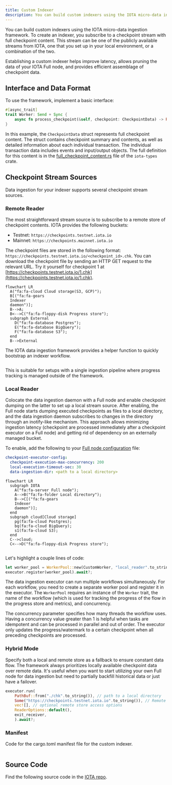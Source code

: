 ```yaml
---
title: Custom Indexer
description: You can build custom indexers using the IOTA micro-data ingestion framework. To create an indexer, you subscribe to a checkpoint stream with full checkpoint content. Establishing a custom indexer helps improve latency, allows pruning the data of your IOTA Full node, and provides efficient assemblage of checkpoint data.
---
```


You can build custom indexers using the IOTA micro-data ingestion framework. To create an indexer, you subscribe to a checkpoint stream with full checkpoint content. This stream can be one of the publicly available streams from IOTA, one that you set up in your local environment, or a combination of the two.

Establishing a custom indexer helps improve latency, allows pruning the data of your IOTA Full node, and provides efficient assemblage of checkpoint data.

## Interface and Data Format

To use the framework, implement a basic interface:

```rust
#[async_trait]
trait Worker: Send + Sync {
    async fn process_checkpoint(&self, checkpoint: CheckpointData) -> Result<()>;
}
```

In this example, the `CheckpointData` struct represents full checkpoint content. The struct contains checkpoint summary and contents, as well as detailed information about each individual transaction. The individual transaction data includes events and input/output objects. The full definition for this content is in the [full_checkpoint_content.rs](https://github.com/iotaledger/iota/blob/releases/iota-graphql-rpc-v2024.1.0-release/crates/iota-types/src/full_checkpoint_content.rs) file of the `iota-types` crate.

## Checkpoint Stream Sources

Data ingestion for your indexer supports several checkpoint stream sources.

### Remote Reader

The most straightforward stream source is to subscribe to a remote store of checkpoint contents. IOTA provides the following buckets:

- Testnet: `https://checkpoints.testnet.iota.io`
- Mainnet: `https://checkpoints.mainnet.iota.io`

The checkpoint files are stored in the following format: `https://checkpoints.testnet.iota.io/<checkpoint_id>.chk`. You can download the checkpoint file by sending an HTTP GET request to the relevant URL. Try it yourself for checkpoint 1 at [https://checkpoints.testnet.iota.io/1.chk](https://checkpoints.testnet.iota.io/1.chk).

```mermaid
flowchart LR
  A("fa:fa-cloud Cloud storage(S3, GCP)");
  B[("fa:fa-gears
  Indexer
  daemon")];
  B-->A;
  B<-->C("fa:fa-floppy-disk Progress store");
  subgraph External
    D("fa:fa-database Postgres");
    E("fa:fa-database BigQuery");
    F("fa:fa-database S3");
  end
  B-->External
```

The IOTA data ingestion framework provides a helper function to quickly bootstrap an indexer workflow.

```rust file=<rootDir>/examples/custom-indexer/rust/remote_reader.rs
```

This is suitable for setups with a single ingestion pipeline where progress tracking is managed outside of the framework.

### Local Reader

Colocate the data ingestion daemon with a Full node and enable checkpoint dumping on the latter to set up a local stream source. After enabling, the Full node starts dumping executed checkpoints as files to a local directory, and the data ingestion daemon subscribes to changes in the directory through an inotify-like mechanism. This approach allows minimizing ingestion latency (checkpoint are processed immediately after a checkpoint executor on a Full node) and getting rid of dependency on an externally managed bucket.

To enable, add the following to your [Full node configuration](../../operator/iota-full-node.mdx) file:

```yaml
checkpoint-executor-config:
  checkpoint-execution-max-concurrency: 200
  local-execution-timeout-sec: 30
  data-ingestion-dir: <path to a local directory>
```

```mermaid
flowchart LR
  subgraph IOTA
    A("fa:fa-server Full node");
    A-->B("fa:fa-folder Local directory");
    B-->C[("fa:fa-gears
    Indexer
    daemon")];
  end
  subgraph cloud[Cloud storage]
    pg(fa:fa-cloud Postgres);
    bq(fa:fa-cloud BigQuery);
    s1(fa:fa-cloud S3);
  end
  C-->cloud;
  C<-->D("fa:fa-floppy-disk Progress store");
```

```rust file=<rootDir>/examples/custom-indexer/rust/local_reader.rs
```

Let's highlight a couple lines of code:

```rust
let worker_pool = WorkerPool::new(CustomWorker, "local_reader".to_string(), concurrency);
executor.register(worker_pool).await?;
```

The data ingestion executor can run multiple workflows simultaneously. For each workflow, you need to create a separate worker pool and register it in the executor. The `WorkerPool` requires an instance of the `Worker` trait, the name of the workflow (which is used for tracking the progress of the flow in the progress store and metrics), and concurrency.

The concurrency parameter specifies how many threads the workflow uses. Having a concurrency value greater than 1 is helpful when tasks are idempotent and can be processed in parallel and out of order. The executor only updates the progress/watermark to a certain checkpoint when all preceding checkpoints are processed.

### Hybrid Mode

Specify both a local and remote store as a fallback to ensure constant data flow. The framework always prioritizes locally available checkpoint data over remote data. It's useful when you want to start utilizing your own Full node for data ingestion but need to partially backfill historical data or just have a failover.
```rust
executor.run(
    PathBuf::from("./chk".to_string()), // path to a local directory
    Some("https://checkpoints.testnet.iota.io".to_string()), // Remote Checkpoint Store
    vec![], // optional remote store access options
    ReaderOptions::default(),
    exit_receiver,
    ).await?;
```


### Manifest

Code for the cargo.toml manifest file for the custom indexer.

```.toml file=<rootDir>/examples/custom-indexer/rust/Cargo.toml
```

## Source Code 

Find the following source code in the [IOTA repo](https://github.com/iotaledger/iota/tree/main/examples/custom-indexer/rust).


